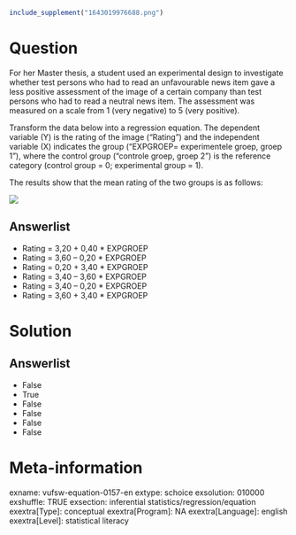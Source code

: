 ```r
include_supplement("1643019976688.png")
```

Question
========
For her Master thesis, a student used an experimental design to
investigate whether test persons who had to read an unfavourable news
item gave a less positive assessment of the image of a certain company
than test persons who had to read a neutral news item. The assessment
was measured on a scale from 1 (very negative) to 5 (very positive).  
  
Transform the data below into a regression equation. The dependent
variable (Y) is the rating of the image ("Rating") and the independent
variable (X) indicates the group ("EXPGROEP= experimentele groep, groep
1"), where the control group ("controle groep, groep 2") is the
reference category (control group = 0; experimental group = 1).  
  
The results show that the mean rating of the two groups is as follows:  
  
![](1643019976688.png)

Answerlist
----------
* Rating = 3,20 + 0,40 \* EXPGROEP
* Rating = 3,60 – 0,20 \* EXPGROEP
* Rating = 0,20 + 3,40 \* EXPGROEP
* Rating = 3,40 – 3,60 \* EXPGROEP
* Rating = 3,40 – 0,20 \* EXPGROEP
* Rating = 3,60 + 3,40 \* EXPGROEP

Solution
========










Answerlist
----------
* False
* True
* False
* False
* False
* False

Meta-information
================
exname: vufsw-equation-0157-en
extype: schoice
exsolution: 010000
exshuffle: TRUE
exsection: inferential statistics/regression/equation
exextra[Type]: conceptual
exextra[Program]: NA
exextra[Language]: english
exextra[Level]: statistical literacy

